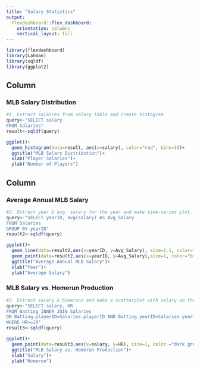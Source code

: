 ```yaml
---
title: "Salary Statistics"
output: 
  flexdashboard::flex_dashboard:
    orientation: columns
    vertical_layout: fill
---
```


```r
library(flexdashboard)
library(Lahman)
library(sqldf)
library(ggplot2)
```

Column {data-width=650}
-----------------------------------------------------------------------

### MLB Salary Distribution

```r
#1. Extract salaires from salary table and create histogram
query<-"SELECT salary
FROM Salaries"
result<-sqldf(query)

ggplot()+
  geom_histogram(data=result, aes(x=salary), color="red", bins=15)+
  ggtitle("MLB Salary Distribution")+
  xlab("Player Salaries")+
  ylab("Number of Players")
```

Column {data-width=350}
-----------------------------------------------------------------------

### Average Annual MLB Salary

```r
#2. Extract year & avg. salary for the year and make time-series plot.
query<-"SELECT yearID, avg(salary) AS Avg_Salary
FROM Salaries
GROUP BY yearID"
result2<-sqldf(query)

ggplot()+
  geom_line(data=result2,aes(x=yearID, y=Avg_Salary), size=1.1, color="light blue")+
  geom_point(data=result2,aes(x=yearID, y=Avg_Salary),size=1, color="black")+
  ggtitle("Average Annual MLB Salary")+
  xlab("Year")+
  ylab("Average Salary")

```

### MLB Salary vs. Homerun Production

```r
#3. Extract salary & homeruns and make a scatterplot with salary on the x-axis. HR >= 10
query<-"SELECT salary, HR
FROM Batting INNER JOIN Salaries
ON Batting.playerID=Salaries.playerID AND Batting.yearID=Salaries.yearID
WHERE HR>=10"
result3<-sqldf(query)

ggplot()+
  geom_point(data=result3,aes(x=salary, y=HR), size=1, color ="dark green")+
  ggtitle("MLB Salary vs. Homerun Production")+
  xlab("Salary")+
  ylab("Homerun")
```

